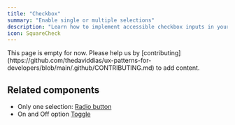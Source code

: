 ```yaml
---
title: "Checkbox"
summary: "Enable single or multiple selections"
description: "Learn how to implement accessible checkbox inputs in your web applications. Discover best practices for multiple selection controls, states handling, and accessibility."
icon: SquareCheck
---
```


<Callout type="warning">
  This page is empty for now. Please help us by
  [contributing](https://github.com/thedaviddias/ux-patterns-for-developers/blob/main/.github/CONTRIBUTING.md)
  to add content.
</Callout>

## Related components

- Only one selection: [Radio button](/patterns/forms/radio)
- On and Off option [Toggle](/patterns/forms/toggle)
